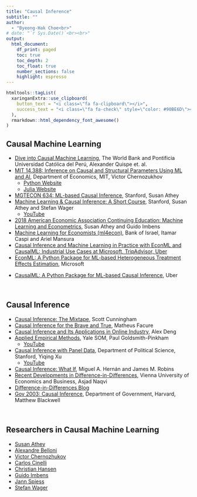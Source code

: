 ```yaml
---
title: "Causal Inference"
subtitle: "" 
author: 
  - "Byeong-Hak Choe<br>"
# date: "`r Sys.Date()`<br><br>"
output: 
  html_document:
    df_print: paged
    toc: true
    toc_depth: 2
    toc_float: true
    number_sections: false
    highlight: espresso
---
```

```r
htmltools::tagList(
  xaringanExtra::use_clipboard(
    button_text = "<i class=\"fa fa-clipboard\"></i>",
    success_text = "<i class=\"fa fa-check\" style=\"color: #90BE6D\"></i>",
  ),
  rmarkdown::html_dependency_font_awesome()
)

```



## Causal Machine Learning
<div class="br2"></div>

- [Dive into Causal Machine Learning](https://d2cml-ai.github.io/d2cml.ai/){target="_blank"}, The World Bank and Pontificia Universidad Católica del Perú, Alexander Quispe et. al.
<div class="br2"></div>

- [MIT 14.388: Inference on Causal and Structural Parameters Using ML and AI](https://d2cml-ai.github.io/14.388_r/intro.html){target="_blank"}, Department of Economics, MIT, Victor Chernozukhov
  - [Python Website](https://d2cml-ai.github.io/14.388_py/intro.html){target="_blank"}
  - [Julia Website](https://d2cml-ai.github.io/14.388_jl/intro.html){target="_blank"}
<div class="br2"></div>

- [MGTECON 634: ML-based Causal Inference](https://d2cml-ai.github.io/mgtecon634_py/md/intro.html){target="_blank"}, Stanford, Susan Athey
<div class="br2"></div>

- [Machine Learning & Causal Inference: A Short Course](https://gsbdbi.github.io/ml_tutorial/){target="_blank"}, Stanford, Susan Athey and Stefan Wager
  - [YouTube](https://www.youtube.com/playlist?list=PLxq_lXOUlvQAoWZEqhRqHNezS30lI49G-){target="_blank"}
<div class="br2"></div>

- [2018 American Economic Association Continuing Education: Machine Learning and Econometrics](https://www.aeaweb.org/conference/cont-ed/2018-webcasts){target="_blank"}, Susan Athey and Guido Imbens
<div class="br2"></div>


- [Machine Learning for Economists (ml4econ)](https://ml4econ.github.io/course-spring2019/index.html){target="_blank"}, Bank of Israel, Itamar Caspi and Ariel Mansura
<div class="br2"></div>


- [Causal Inference and Machine Learning in Practice with EconML and CausalML: Industrial Use Cases at Microsoft, TripAdvisor, Uber](https://causal-machine-learning.github.io/kdd2021-tutorial/){target="_blank"}
<div class="br2"></div>

- [EconML: A Python Package for ML-based Heterogeneous Treatment Effects Estimation](https://github.com/Microsoft/EconML){target="_blank"}, Microsoft

<div class="br2"></div>

- [CausalML: A Python Package for ML-based Causal Inference](https://github.com/uber/causalml){target="_blank"}, Uber



<br>

## Causal Inference

<div class="br2"></div>

- [Causal Inference: The Mixtape](https://mixtape.scunning.com){target="_blank"}, Scott Cunningham
<div class="br2"></div>

- [Causal Inference for the Brave and True](https://matheusfacure.github.io/python-causality-handbook/landing-page.html){target="_blank"}, Matheus Facure
<div class="br2"></div>

- [Causal Inference and Its Applications in Online Industry](https://alexdeng.github.io/causal/){target="_blank"}, Alex Deng
<div class="br2"></div>

- [Applied Empirical Methods](https://github.com/paulgp/applied-methods-phd){target="_blank"}, Yale SOM, Paul Goldsmith-Pinkham
  - [YouTube](https://www.youtube.com/playlist?list=PLWWcL1M3lLlojLTSVf2gGYQ_9TlPyPbiJ){target="_blank"}
<div class="br2"></div>

- [Causal Inference with Panel Data](https://yiqingxu.org/teaching/){target="_blank"}, Department of Political Science, Stanford, Yiqing Xu
  - [YouTube](https://www.youtube.com/playlist?list=PLo0lw6BstMGZQqx_r1GnOETkFYihCgve9){target="_blank"}
<div class="br2"></div>

- [Causal Inference: What If](https://www.hsph.harvard.edu/miguel-hernan/causal-inference-book/){target="_blank"}, Miguel A. Hernán and James M. Robins
<div class="br2"></div>

- [Recent Developments in Difference-in-Differences](https://asjadnaqvi.github.io/DiD/){target="_blank"}, Vienna University of Economics and Business, Asjad Naqvi
<div class="br2"></div>

- [Difference-in-Differences Blog](https://diff.healthpolicydatascience.org){target="_blank"}
<div class="br2"></div>


- [Gov 2003: Causal Inference](https://mattblackwell.github.io/gov2003-f21-site/){target="_blank"}, Department of Government, Harvard, Matthew Blackwell


<br>

## Researchers in Causal Machine Learning
<div class="br2"></div>

- [Susan Athey](https://www.gsb.stanford.edu/faculty-research/faculty/susan-athey){target="_blank"}
<div class="br2"></div>
- [Alexandre Belloni](https://people.duke.edu/~abn5/belloni-index.html){target="_blank"}
<div class="br2"></div>
- [Victor Chernozhukov](https://www.mit.edu/~vchern/){target="_blank"}
<div class="br2"></div>
- [Carlos Cinelli](https://carloscinelli.com){target="_blank"}
<div class="br2"></div>
- [Christian Hansen](https://voices.uchicago.edu/christianhansen/){target="_blank"}
<div class="br2"></div>
- [Guido Imbens](https://www.gsb.stanford.edu/faculty-research/faculty/guido-w-imbens){
target="_blank"}<div class="br2"></div>
- [Jann Spiess](https://scholar.harvard.edu/spiess){target="_blank"}
<div class="br2"></div>
- [Stefan Wager](https://web.stanford.edu/~swager/index.html)


